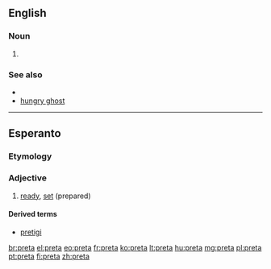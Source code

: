 ==English==

===Noun===
{{en-noun|?}}

# {{rfdef|lang=en}}

===See also===
* {{pedia}}
* [[hungry ghost]]

----

==Esperanto==

===Etymology===
{{etyl|fr|eo}} {{term|prêt|lang=fr}}

===Adjective===
{{eo-adj}}

# [[ready]], [[set]] (prepared)

====Derived terms====
* [[pretigi]]

[[br:preta]]
[[el:preta]]
[[eo:preta]]
[[fr:preta]]
[[ko:preta]]
[[lt:preta]]
[[hu:preta]]
[[mg:preta]]
[[pl:preta]]
[[pt:preta]]
[[fi:preta]]
[[zh:preta]]
